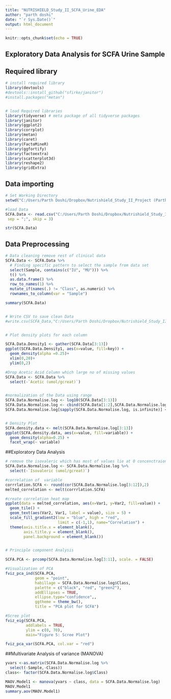 ```yaml
---
title: "NUTRISHIELD_Study_II_SCFA_Urine_EDA"
author: "parth doshi"
date: "`r Sys.Date()`"
output: html_document
---
```


```r
knitr::opts_chunk$set(echo = TRUE)
```

## Exploratory Data Analysis for SCFA Urine Sample

## Required library

```r
# install required library
library(devtools)
#devtools::install_github("sfirke/janitor")
#install.packages("metan")


# load Required libraries
library(tidyverse) # meta package of all tidyverse packages
library(janitor)
library(ggplot2)
library(corrplot)
library(metan)
library(caret)
library(FactoMineR)
library(ggfortify)
library(factoextra)
library(scatterplot3d)
library(reshape2)
library(gridExtra)


```

## Data importing

```r
# Set Working Directory
setwd("C:/Users/Parth Doshi/Dropbox/Nutrishield_Study_II_Project (ParthD thesis)/R-script/EDA_for_Human_Mother_Milk")

#load Data
SCFA.Data <- read.csv("C:/Users/Parth Doshi/Dropbox/Nutrishield_Study_II_Project (ParthD thesis)/Study2-Data/NUTRISHIELD_Study_II_SCFA_Urine.csv",
 sep = ";", skip = 3) 

str(SCFA.Data)
```

## Data Preprocessing

```r

# Data cleaning remove rest of clinical data
SCFA.Data <- SCFA.Data %>%
  # Finding specific pattern to select the sample from data set
  select(Sample, contains(c("IU", "MU"))) %>%
  t() %>%
  as.data.frame() %>%
  row_to_names(1) %>%
  mutate_if(names(.) != "Class", as.numeric) %>%
  rownames_to_column(var = "Sample")

summary(SCFA.Data)


# Write CSV to save clean Data
#write.csv(SCFA_Data,"C:/Users/Parth Doshi/Dropbox/Nutrishield_Study_II_Project (ParthD #thesis)/Study2-clean-Data/NUTRISHIELD_Study_II_SCFA_Urine.csv", row.names = FALSE)


# Plot density plots for each column

SCFA.Data.Density1 <- gather(SCFA.Data[3:13])
ggplot(SCFA.Data.Density1, aes(x=value, fill=key)) +
  geom_density(alpha =0.25)+
  xlim(0,20)+
  ylim(0,2)
```

```r
#Drop Acetic Acid Column which large no of missing values
SCFA.Data <- SCFA.Data %>%
  select(-`Acetic (umol/gcreat)`)


#normalization of the Data using range
SCFA.Data.Normalise.log <- log10(SCFA.Data[3:13])
SCFA.Data.Normalise.log <- cbind(SCFA.Data[1:2],SCFA.Data.Normalise.log)
SCFA.Data.Normalise.log[sapply(SCFA.Data.Normalise.log, is.infinite)] <- 0


# Density Plot
SCFA.density.data <- melt(SCFA.Data.Normalise.log[3:13])
ggplot(SCFA.density.data, aes(x=value, fill=variable)) +
  geom_density(alpha=0.25) +
  facet_wrap(~ variable)

```

##Exploratory Data Analysis

```r
# remove the isovaleric which has most of values lie at 0 concenctraion
SCFA.Data.Normalise.log <- SCFA.Data.Normalise.log %>%
  select(-`Isovaleric (umol/gcreat)`)

#correlation of  variable 
corrrlation.SCFA <- round(cor(SCFA.Data.Normalise.log[3:12]),2)
melted_correlation <- melt(corrrlation.SCFA)

#create correlation heat map
ggplot(data = melted_correlation, aes(x=Var1, y=Var2, fill=value)) + 
  geom_tile() +
  geom_text(aes(Var2, Var1, label = value), size = 5) +
  scale_fill_gradient2(low = "blue", high = "red",
                       limit = c(-1,1), name="Correlation") +
  theme(axis.title.x = element_blank(),
        axis.title.y = element_blank(),
        panel.background = element_blank())


# Principle component Analysis

SCFA.PCA <- prcomp(SCFA.Data.Normalise.log[3:11], scale. = FALSE)

#Visualization of PCA
fviz_pca_ind(SCFA.PCA,
             geom = "point",
             habillage = SCFA.Data.Normalise.log$Class,
             palette = c("black", "red", "green2"),
             addEllipses = TRUE,
             ellipse.type="confidence",,
             ggtheme = theme_bw(),
             title = "PCA plot for SCFA")

#Scree plot 
fviz_eig(SCFA.PCA, 
         addlabels = TRUE, 
         ylim = c(0, 70),
         main="Figure 5: Scree Plot")

fviz_pca_var(SCFA.PCA, col.var = "red")

```

##Multivariate Analysis of variance (MANOVA)

```r
yvars <-as.matrix(SCFA.Data.Normalise.log %>%
  select(-Sample,-Class))
class<- factor(SCFA.Data.Normalise.log$Class) 

MAOV.Model1 <- manova(yvars ~ class, data = SCFA.Data.Normalise.log)
MAOV.Model1
summary.aov(MAOV.Model1)
```